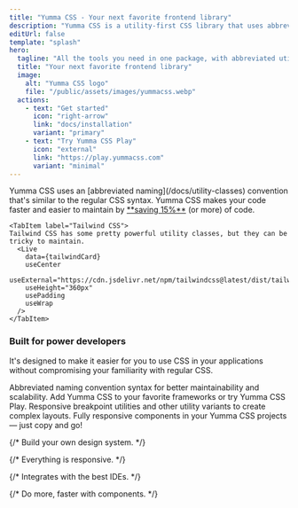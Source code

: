 ```yaml
---
title: "Yumma CSS - Your next favorite frontend library"
description: "Yumma CSS is a utility-first CSS library that uses abbreviated naming conventions that follow regular CSS syntax."
editUrl: false
template: "splash"
hero:
  tagline: "All the tools you need in one package, with abbreviated utility classes — goodbye, massive codebases!"
  title: "Your next favorite frontend library"
  image:
    alt: "Yumma CSS logo"
    file: "/public/assets/images/yummacss.webp"
  actions:
    - text: "Get started"
      icon: "right-arrow"
      link: "docs/installation"
      variant: "primary"
    - text: "Try Yumma CSS Play"
      icon: "external"
      link: "https://play.yummacss.com"
      variant: "minimal"
---
```


<Card title="So, why Yumma CSS?">
  Yumma CSS uses an [abbreviated naming](/docs/utility-classes) convention that's similar to the regular
  CSS syntax.

  <Tabs>
    <TabItem label="Yumma CSS">
    Yumma CSS makes your code faster and easier to maintain by <u>**saving 15%**</u> (or more) of code.
      <Live
        data={yummaCard}
        useCenter
        useHeight="360px"
        usePadding
        useVersion="2.1.0"
        useWrap
      />
    </TabItem>

    <TabItem label="Tailwind CSS">
    Tailwind CSS has some pretty powerful utility classes, but they can be tricky to maintain.
      <Live
        data={tailwindCard}
        useCenter
        useExternal="https://cdn.jsdelivr.net/npm/tailwindcss@latest/dist/tailwind.min.css"
        useHeight="360px"
        usePadding
        useWrap
      />
    </TabItem>

  </Tabs>
</Card>

### Built for power developers

It's designed to make it easier for you to use CSS in your applications without compromising your familiarity with regular CSS.

<CardGrid>
  <Card title="Abbreviated syntax">
    Abbreviated naming convention syntax for better maintainability and
    scalability.
  </Card>
  <Card title="Framework integrations">
    Add Yumma CSS to your favorite frameworks or try Yumma CSS Play.
  </Card>
  <Card title="Responsive design">
    Responsive breakpoint utilities and other utility variants to create complex
    layouts.
  </Card>
  <Card title="Components">
    Fully responsive components in your Yumma CSS projects — just copy and go!
  </Card>

</CardGrid>

{/* Build your own design system. */}

{/* Everything is responsive. */}

{/* Integrates with the best IDEs. */}

{/* Do more, faster with components. */}